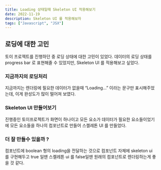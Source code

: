 ```yaml
---
title: Loading 상태일때 Skeleton UI 적용해보기
date: 2022-11-19
description: Skeleton UI 를 적용해보자
tags: ["Javascript", "JSX"]
---
```


## 로딩에 대한 고민

토이 프로젝트를 진행하던 중 로딩 상태에 대한 고민이 있었다. 데이터의 로딩 상태를 progress bar 로 표현해줄 수 있었지만, Skeleton UI 를 적용해보고 싶었다.

### 지금까지의 로딩처리

지금까지는 렌더링에 필요한 데이터가 없을때 “Loading…” 이라는 문구만 표시해주었는데, 이게 완성도가 많이 떨어져 보였다.

### Skeleton UI 만들어보기

진행중인 토이프로젝트가 화면이 하나이고 모든 요소가 데이터가 필요한 요소들이었기에 모든 요소들을 하나의 컴포넌트로 만들어 스켈레톤 UI 를 만들었다.

### 더 잘 만들수 있을까 ?

컴포넌트에 boolean 형의 loading을 전달하는 것으로 컴포넌트 자체에 skeleton ui 를 구현해두고 true 일땐 스켈레톤 ui 를 false일땐 원래의 컴포넌트로 렌더링하는게 좋을 것 같다.
